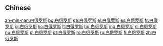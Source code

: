 {{also|白俄羅斯}}
==Chinese==
{{zh-see|白俄羅斯}}

[[zh-min-nan:白俄罗斯]]
[[bg:白俄罗斯]]
[[da:白俄罗斯]]
[[el:白俄罗斯]]
[[es:白俄罗斯]]
[[fr:白俄罗斯]]
[[gl:白俄罗斯]]
[[ko:白俄罗斯]]
[[lt:白俄罗斯]]
[[hu:白俄罗斯]]
[[mg:白俄罗斯]]
[[nl:白俄罗斯]]
[[no:白俄罗斯]]
[[pl:白俄罗斯]]
[[pt:白俄罗斯]]
[[ro:白俄罗斯]]
[[ru:白俄罗斯]]
[[fi:白俄罗斯]]
[[zh:白俄罗斯]]